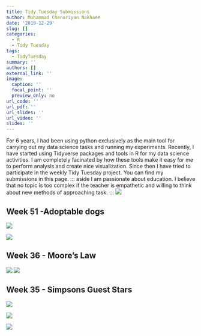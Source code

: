 ```yaml
---
title: Tidy Tuesday Submissions
author: Muhammad Chenariyan Nakhaee
date: '2019-12-29'
slug: []
categories:
  - R
  - Tidy Tuesday
tags:
  - TidyTuesday
summary: ''
authors: []
external_link: ''
image:
  caption: ''
  focal_point: ''
  preview_only: no
url_code: ''
url_pdf: ''
url_slides: ''
url_video: ''
slides: ''
---
```

For 6 years, I had been using python exclusively as the main tool for carrying out my data science tasks and running my experiments. Recently, I have started using Tidyverse packages and tools in R for my data science activities. I am completely facinated by how these tools make it easy for me to perform analysis and create nice visualization. Since then I have tried to participate in the weekly Tidy Tuesday project.
You can find my submissions in this page. 
::: aside
I am passionate about education. I believe that no topic is too complex if the teacher is empathetic and willing to think about new methods of approaching task. 
:::
![](00001d.png)

## Week 51 -Adoptable dogs

![](tags_Akbar.jpg)

![](ccc.png)



## **Week 36 - Moore's Law**

![](CPU.jpg)
![](CPU-Plot.jpg)


## Week 35 - Simpsons Guest Stars

![](1.jpg)

![](2.jpg)

![](3.jpg)

